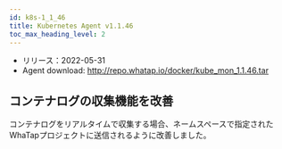 ```yaml
---
id: k8s-1_1_46
title: Kubernetes Agent v1.1.46
toc_max_heading_level: 2
---
```



-   リリース：2022-05-31
-   Agent download: http://repo.whatap.io/docker/kube_mon_1.1.46.tar

## コンテナログの収集機能を改善

コンテナログをリアルタイムで収集する場合、ネームスペースで指定されたWhaTapプロジェクトに送信されるように改善しました。
